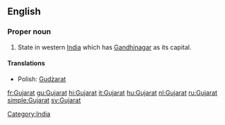 {{wikipedia}}
==English==

===Proper noun===
{{en-proper noun}}

# State in western [[India]] which has [[Gandhinagar]] as its capital.

====Translations====
{{trans-top|state in India}}
* Polish: [[Gudżarat]] {{m}}
{{trans-mid}}

{{trans-bottom}}

[[Category:India]]

[[fr:Gujarat]]
[[gu:Gujarat]]
[[hi:Gujarat]]
[[it:Gujarat]]
[[hu:Gujarat]]
[[nl:Gujarat]]
[[ru:Gujarat]]
[[simple:Gujarat]]
[[sv:Gujarat]]